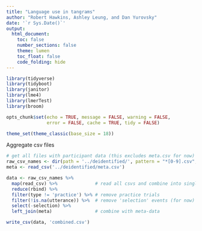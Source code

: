 ```yaml
---
title: "Language use in tangrams"
author: "Robert Hawkins, Ashley Leung, and Dan Yurovsky"
date: '`r Sys.Date()`'
output: 
  html_document:
    toc: false
    number_sections: false
    theme: lumen
    toc_float: false
    code_folding: hide
---
```


```r
library(tidyverse)
library(tidyboot)
library(janitor)
library(lme4)
library(lmerTest)
library(broom)

opts_chunk$set(echo = TRUE, message = FALSE, warning = FALSE, 
               error = FALSE, cache = TRUE, tidy = FALSE)

theme_set(theme_classic(base_size = 18))
```

Aggregate csv files

```r
# get all files with participant data (this excludes meta.csv for now)
raw_csv_names <- dir(path = '../deidentified/', pattern = "*[0-9].csv", full.names = T)
meta <- read_csv('../deidentified/meta.csv')

data <- raw_csv_names %>%
  map(read_csv) %>%              # read all csvs and combine into single data frame
  reduce(rbind) %>% 
  filter(type != 'practice') %>% # remove practice trials
  filter(!is.na(utterance)) %>%  # remove 'selection' events (for now)
  select(-selection) %>%
  left_join(meta)                # combine with meta-data

write_csv(data, 'combined.csv')
```